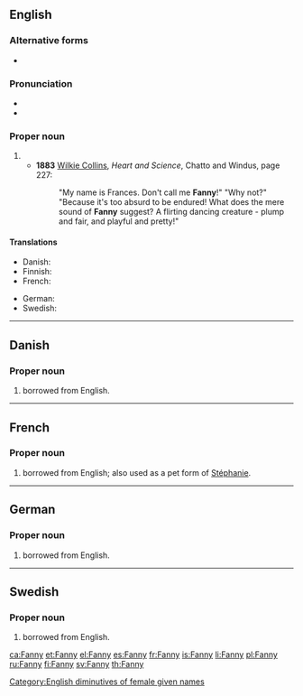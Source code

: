 {{also|fanny}}
==English==

===Alternative forms===
* {{l|en|Fannie}}

===Pronunciation===
* {{IPA|/ˈfæni/|lang=en}}
* {{rhymes|æni|lang=en}}

===Proper noun===
{{en-proper noun}}

# {{non-gloss definition|A [[diminutive]] of [[Frances]], also used as a female [[given name]].}}
#* '''1883'''  [[w:Wilkie Collins|Wilkie Collins]], ''Heart and Science'', Chatto and Windus, page 227:
#*: "My name is Frances. Don't call me '''Fanny'''!" "Why not?" "Because it's too absurd to be endured! What does the mere sound of '''Fanny''' suggest? A flirting dancing creature - plump and fair, and playful and pretty!"

====Translations====
{{trans-top|female given name}}
* Danish: {{t-|da|Fanny}}
* Finnish: {{t+|fi|Fanni}}
* French: {{t+|fr|Fanny}}
{{trans-mid}}
* German: {{t-|de|Fanny}}
* Swedish: {{t+|sv|Fanny}}
{{trans-bottom}}

[[Category:English diminutives of female given names]]

----

==Danish==

===Proper noun===
{{head|da|proper noun}}

# {{given name|female|lang=da}} borrowed from English.

----

==French==

===Proper noun===
{{fr-proper noun}}

# {{given name|female|lang=fr}} borrowed from English; also used as a pet form of [[Stéphanie]].

----

==German==

===Proper noun===
{{head|de|proper noun}}

# {{given name|female|lang=de}} borrowed from English.

----

==Swedish==

===Proper noun===
{{head|sv|proper noun}}

# {{given name|female|lang=sv}} borrowed from English.

[[ca:Fanny]]
[[et:Fanny]]
[[el:Fanny]]
[[es:Fanny]]
[[fr:Fanny]]
[[is:Fanny]]
[[li:Fanny]]
[[pl:Fanny]]
[[ru:Fanny]]
[[fi:Fanny]]
[[sv:Fanny]]
[[th:Fanny]]